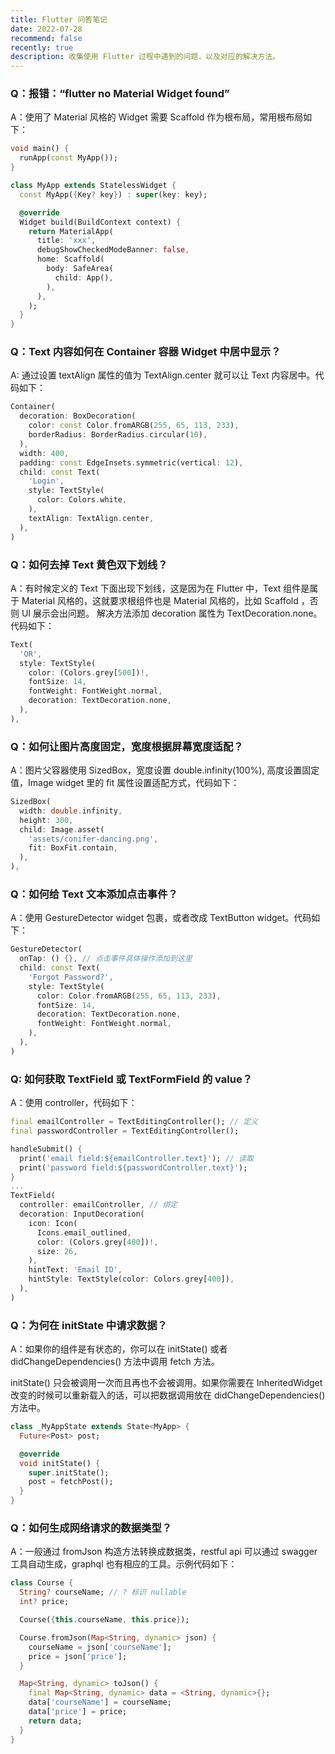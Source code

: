 ```yaml
---
title: Flutter 问答笔记
date: 2022-07-28
recommend: false
recently: true
description: 收集使用 Flutter 过程中遇到的问题，以及对应的解决方法。
---
```


### Q：报错：“flutter no Material Widget found”

A：使用了 Material 风格的 Widget 需要 Scaffold 作为根布局，常用根布局如下：

```dart
void main() {
  runApp(const MyApp());
}

class MyApp extends StatelessWidget {
  const MyApp({Key? key}) : super(key: key);

  @override
  Widget build(BuildContext context) {
    return MaterialApp(
      title: 'xxx',
      debugShowCheckedModeBanner: false,
      home: Scaffold(
        body: SafeArea(
          child: App(),
        ),
      ),
    );
  }
}
```

### Q：Text 内容如何在 Container 容器 Widget 中居中显示？

A: 通过设置 textAlign 属性的值为 TextAlign.center 就可以让 Text 内容居中。代码如下：

```dart
Container(
  decoration: BoxDecoration(
    color: const Color.fromARGB(255, 65, 113, 233),
    borderRadius: BorderRadius.circular(10),
  ),
  width: 400,
  padding: const EdgeInsets.symmetric(vertical: 12),
  child: const Text(
    'Login',
    style: TextStyle(
      color: Colors.white,
    ),
    textAlign: TextAlign.center,
  ),
)
```

### Q：如何去掉 Text 黄色双下划线？

A：有时候定义的 Text 下面出现下划线，这是因为在 Flutter 中，Text 组件是属于 Material 风格的，这就要求根组件也是 Material 风格的，比如 Scaffold ，否则 UI 展示会出问题。
解决方法添加 decoration 属性为 TextDecoration.none。代码如下：

```dart
Text(
  'OR',
  style: TextStyle(
    color: (Colors.grey[500])!,
    fontSize: 14,
    fontWeight: FontWeight.normal,
    decoration: TextDecoration.none,
  ),
),
```

### Q：如何让图片高度固定，宽度根据屏幕宽度适配？

A：图片父容器使用 SizedBox，宽度设置 double.infinity(100%), 高度设置固定值，Image widget 里的 fit 属性设置适配方式，代码如下：

```dart
SizedBox(
  width: double.infinity,
  height: 300,
  child: Image.asset(
    'assets/conifer-dancing.png',
    fit: BoxFit.contain,
  ),
),

```

### Q：如何给 Text 文本添加点击事件？

A：使用 GestureDetector widget 包裹，或者改成 TextButton widget。代码如下：

```dart
GestureDetector(
  onTap: () {}, // 点击事件具体操作添加到这里
  child: const Text(
    'Forgot Password?',
    style: TextStyle(
      color: Color.fromARGB(255, 65, 113, 233),
      fontSize: 14,
      decoration: TextDecoration.none,
      fontWeight: FontWeight.normal,
    ),
  ),
)

```

### Q: 如何获取 TextField 或 TextFormField 的 value？

A：使用 controller，代码如下：

```dart
final emailController = TextEditingController(); // 定义
final passwordController = TextEditingController();

handleSubmit() {
  print('email field:${emailController.text}'); // 读取
  print('password field:${passwordController.text}');
}
...
TextField(
  controller: emailController, // 绑定
  decoration: InputDecoration(
    icon: Icon(
      Icons.email_outlined,
      color: (Colors.grey[400])!,
      size: 26,
    ),
    hintText: 'Email ID',
    hintStyle: TextStyle(color: Colors.grey[400]),
  ),
)
```

### Q：为何在 initState 中请求数据？

A：如果你的组件是有状态的，你可以在 initState() 或者 didChangeDependencies() 方法中调用 fetch 方法。

initState() 只会被调用一次而且再也不会被调用。如果你需要在 InheritedWidget 改变的时候可以重新载入的话，可以把数据调用放在 didChangeDependencies() 方法中。

```dart
class _MyAppState extends State<MyApp> {
  Future<Post> post;

  @override
  void initState() {
    super.initState();
    post = fetchPost();
  }
}
```

### Q：如何生成网络请求的数据类型？

A：一般通过 fromJson 构造方法转换成数据类，restful api 可以通过 swagger 工具自动生成，graphql 也有相应的工具。示例代码如下：

```dart
class Course {
  String? courseName; // ? 标识 nullable
  int? price;

  Course({this.courseName, this.price});

  Course.fromJson(Map<String, dynamic> json) {
    courseName = json['courseName'];
    price = json['price'];
  }

  Map<String, dynamic> toJson() {
    final Map<String, dynamic> data = <String, dynamic>{};
    data['courseName'] = courseName;
    data['price'] = price;
    return data;
  }
}

```
